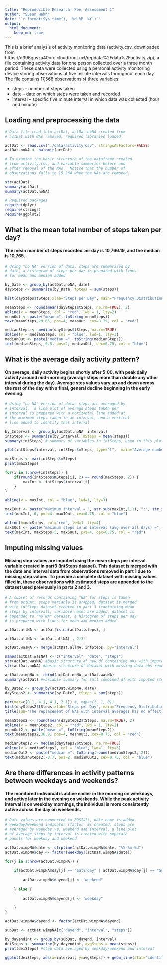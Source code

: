 ```yaml
---
title: "Reproducible Research: Peer Assessment 1"
author: "Susan Hahn"
date: "`r format(Sys.time(), '%d %B, %Y')`"
output: 
  html_document:
    keep_md: true
---
```


This is a brief analysis of activity monitoring data (activity.csv, downloaded from https://d396qusza40orc.cloudfront.net/repdata%2Fdata%2Factivity.zip), a file containing activity data for one person collected over a three month period.  These data were collected using a personal activity monitoring device storing observations at five minute intervals throughout each day.  The file contains 17,568 observations of three variables:  

* steps -- number of steps taken  
* date -- date on which steps were taken and recorded  
* interval -- specific five minute interval in which data was collected (hour and minute)  

## Loading and preprocessing the data

```r

# Data file read into actDat, actDat.noNA created from
# actDat with NAs removed, required libraries loaded

actDat <- read.csv("./data/activity.csv", stringsAsFactors=FALSE)
actDat.noNA <- na.omit(actDat)

# To examine the basic structure of the dataframe created 
# from activity.csv, and variable summaries before and
# after removal of the NAs.  Notice that the number of
# observations falls to 15,264 when the NAs are removed.

str(actDat)
summary(actDat)
summary(actDat.noNA)

# Required packages
require(dplyr)
require(stringr)
require(ggplot2)

```
  
## What is the mean total number of steps taken per day?  

#### The mean number of steps recorded per day is 10,766.19, and the median is 10,765.
```r

# Using "no NA" version of data, steps are summarised by
# date, a histogram of steps per day is prepared with lines
# for mean and median added

by_Date <- group_by(actDat.noNA, date)
daySteps <- summarise(by_Date, tSteps = sum(steps))

hist(daySteps$tSteps,xlab="Steps per Day", main="Frequency Distribution of Steps per Day", col="moccasin")

meanSteps <- round(mean(daySteps$tSteps, na.rm=TRUE), 2)
abline(v = meanSteps, col = "red", lwd = 1, lty=2)
meanOut <- paste("mean =", toString(meanSteps))
text(meanSteps,28.65, pos=4, meanOut, cex=0.75, col = "red")

medianSteps <- median(daySteps$tSteps, na.rm=TRUE)
abline(v = medianSteps, col = "blue", lwd=1, lty=3)
medianOut <- paste("median =", toString(medianSteps))
text(medianSteps,-0.5, pos=2, medianOut, cex=0.75, col = "blue")

```  

## What is the average daily activity pattern?  

#### On average, daily activity begins shortly after 5:00, with peak daily activity around mid-morning (average steps more than double any other interval during the day). Average step values vary up and down across the rest of the day with a final, general decline beginning in the early evening.
```r

# Using "no NA" version of data, steps are averaged by
# interval,  a line plot of average steps taken per
# interval is prepared with a horizontal line added at
# the maximum steps taken in an interval, and a vertical
# line added to identify that interval

by_Interval <- group_by(actDat.noNA, interval)
intSteps <- summarise(by_Interval, mSteps = mean(steps))
summary(intSteps) # summary of variables in intSteps, used in this plot and in imputing missing values in part 4

plot(intSteps$interval, intSteps$mSteps, type="l",  main="Average number of steps taken by time interval", xlab="Time interval", ylab="Average steps taken")

maxSteps <- max(intSteps$mSteps)
print(maxSteps)

for(i in 1:nrow(intSteps)) {
    if(round(intSteps$mSteps[i], 2) == round(maxSteps, 2)) {
        maxInt <- intSteps$interval[i]
    }
}

abline(v = maxInt, col = "blue", lwd=1, lty=3)

maxIOut <- paste("maximum interval = ", str_sub(maxInt,1,1), ":", str_sub(maxInt, 2, 3), sep = "")
text(maxInt, 0, pos=4, maxIOut, cex=0.75, col = "blue")

abline(h=maxSteps, col="red", lwd=1, lty=4)
maxSOut <- paste("maximum steps in an interval (avg over all days) =", round(maxSteps, 2))
text(maxInt, maxSteps-5, maxSOut, pos=4, cex=0.75, col = "red")

```

## Imputing missing values  

#### Missing step values are imputed using the mean steps per interval variable created in part3 (intSteps dataset).  This dataset is merged with the date and interval data from observations removed in part 1 due to missing step values.  To provide a complete dataset with missing values filled in, these observations with estimated steps are appended to the dataset used previously in parts 2 and 3.
```r

# A subset of records containing "NA" for steps is taken
# from actDAt, steps variable is dropped, dataset is merged
# with intSteps dataset created in part 3 (containing mean
# steps by interval), variable names are added, dataset is
# appended to "no NA" dataset, a histogram of steps per day
# is prepared with lines for mean and median added

actDat.allNA <- actDat[is.na(actDat$steps), ]

actDat.allNA <- actDat.allNA[ , 2:3]

actDat.wasNA <- merge(actDat.allNA, intSteps, by="interval") 

names(actDat.wasNA) <- c("interval", "date", "steps")
str(actDat.wasNA) #basic structure of new df containing obs with imputed step values
str(actDat.noNA) #basic structure of dataset with missing data obs removed

actDat.wimpNA <- rbind(actDat.noNA, actDat.wasNA)
summary(actDat) #variable summary for full combined df with imputed step values

by_Date2 <- group_by(actDat.wimpNA, date)
daySteps2 <- summarise(by_Date2, tSteps = sum(steps))

par(mar=c(8.1, 4.1, 4.1, 2.1)) #, mgp=c(2, 1, 0)) 
hist(daySteps2$tSteps,xlab="Steps per Day", main="Frequency Distribution of Steps per Day\n Replacing Missing Step Values With Interval Averages" , col="moccasin")
title(sub="The replacement of NAs with interval averages has no effect on the mean value (the sum of\n these averages over a day).  However, the median value, previously taken from the set of\n non-NA observations, is now based on these imputed values (averages), and so is\n now equal to the mean.\n", cex.sub=0.9, line=8)

meanSteps2 <- round(mean(daySteps2$tSteps, na.rm=TRUE), 2)
abline(v = meanSteps2, col = "red", lwd = 1, lty=2)
meanOut2 <- paste("mean =", toString(meanSteps2))
text(meanSteps2,36.9, pos=4, meanOut2, cex=0.75, col = "red")

medianSteps2 <- median(daySteps2$tSteps, na.rm=TRUE)
abline(v = medianSteps2, col = "blue", lwd=1, lty=3)
medianOut2 <- paste("median =", toString(round(medianSteps2, 2)))
text(medianSteps2,-0.7, pos=2, medianOut2, cex=0.75, col = "blue")

```

## Are there differences in activity patterns between weekdays and weekends?  

#### The monitored individual is active earlier in the morning on weekdays, and active later in the evening on weekends.  While the peak activity interval is on weekday mornings, the individual is more consistently active across the day on weekends.
```r

# Date values are converted to POSIXlt, date name is added,
# weekday/weekend indicator (factor) is created, steps are
# averaged by weekday vs. weekend and interval, a line plot
# of average steps by interval is created with separate
# panels for weekday and weekend

actDat.wimpNA$date <- strptime(actDat.wimpNA$date, "%Y-%m-%d")
actDat.wimpNA$day <- factor(weekdays(actDat.wimpNA$date))

for(j in 1:nrow(actDat.wimpNA)) {
    
    if(actDat.wimpNA$day[j] == "Saturday" | actDat.wimpNA$day[j] == "Sunday") {
        
        actDat.wimpNA$dayend[j] <- "weekend"       
        
    } else {
        
        actDat.wimpNA$dayend[j] <- "weekday"

    }
}

actDat.wimpNA$dayend <- factor(actDat.wimpNA$dayend)

subDat <- actDat.wimpNA[c("dayend", "interval", "steps")]

by_dayendint <- group_by(subDat, dayend, interval)
deiSteps <- summarise(by_dayendint, avgSteps = mean(steps))
print(deiSteps) #step data averaged by weekday/weekend and interval

ggplot(deiSteps, aes(x=interval, y=avgSteps)) + geom_line(stat="identity") + ggtitle("Average Steps by Interval\n for Steps Recorded on Weekdays and on the Weekend") + xlab("Time Interval") + ylab("Average Steps") + facet_wrap( ~ dayend, ncol=1, scale="free") + ylim(0, 225)

```
